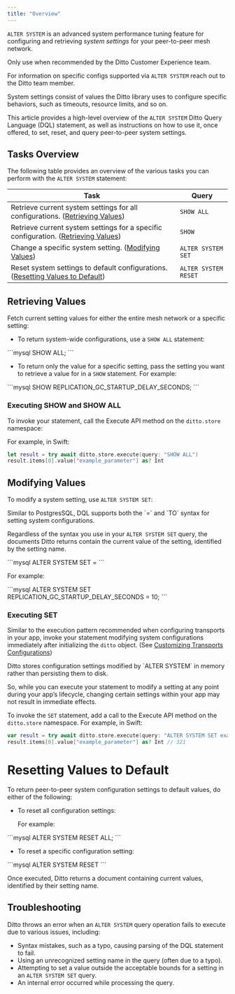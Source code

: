 ```yaml
---
title: "Overview"
---
```


`ALTER SYSTEM` is an advanced system performance tuning feature for configuring and retrieving *system settings* for your peer-to-peer mesh network.

<Warning>
Only use when recommended by the Ditto Customer Experience team.

For information on specific configs supported via `ALTER SYSTEM` reach out to the Ditto team member.
</Warning>

System settings consist of values the Ditto library uses to configure specific behaviors, such as timeouts, resource limits, and so on.

This article provides a high-level overview of the `ALTER SYSTEM` Ditto Query Language (DQL) statement, as well as instructions on how to use it, once offered, to set, reset, and query peer-to-peer system settings.

## Tasks Overview

The following table provides an overview of the various tasks you can perform with the `ALTER SYSTEM` statement:

| **Task**                                                                               | **Query**            |
| -------------------------------------------------------------------------------------- | -------------------- |
| Retrieve current system settings for all configurations. ([Retrieving Values](/v4-7/using-alter-system#4O_0R))       | `SHOW ALL`           |
| Retrieve current system settings for a specific configuration. ([Retrieving Values](/v4-7/using-alter-system#4O_0R)) | `SHOW`               |
| Change a specific system setting. ([Modifying Values](/v4-7/using-alter-system#LsAi_))                               | `ALTER SYSTEM SET`   |
| Reset system settings to default configurations. ([Resetting Values to Default](/v4-7/using-alter-system#vOx5k))     | `ALTER SYSTEM RESET` |

## Retrieving Values

Fetch current setting values for either the entire mesh network or a specific setting:

- To return system-wide configurations, use a `SHOW ALL` statement:

<Tabs>
    <Tab title="DQL">
    ```mysql
    SHOW ALL;
    ```
    </Tab>
</Tabs>

- To return only the value for a specific setting, pass the setting you want to retrieve a value for in a `SHOW` statement. For example:

<Tabs>
    <Tab title="DQL">
    ```mysql
    SHOW REPLICATION_GC_STARTUP_DELAY_SECONDS;
    ```
    </Tab>
</Tabs>

### Executing SHOW and SHOW ALL

To invoke your statement, call the Execute API method on the `ditto.store` namespace:

For example, in Swift:

```swift
let result = try await ditto.store.execute(query: "SHOW ALL")
result.items[0].value["example_parameter"] as? Int
```

## Modifying Values

To modify a system setting, use `ALTER SYSTEM SET`:

<Info>
Similar to PostgresSQL, DQL supports both the `=` and `TO` syntax for setting system configurations.

Regardless of the syntax you use in your `ALTER SYSTEM SET` query, the documents Ditto returns contain the current value of the setting, identified by the setting name.
</Info>

<Tabs>
    <Tab title="DQL">
    ```mysql
    ALTER SYSTEM SET <setting> = <value>
    ```
    </Tab>
</Tabs>

For example:

<Tabs>
    <Tab title="DQL">
    ```mysql
    ALTER SYSTEM SET REPLICATION_GC_STARTUP_DELAY_SECONDS = 10;
    ```
    </Tab>
</Tabs>

### Executing SET

Similar to the execution pattern recommended when configuring transports in your app, invoke your statement modifying system configurations immediately after initializing the `ditto` object. (See [Customizing Transports Configurations](<./Customizing Transports Configurations.md>))

<Warning>
Ditto stores configuration settings modified by `ALTER SYSTEM` in memory rather than persisting them to disk.

So, while you can execute your statement to modify a setting at any point during your app’s lifecycle, changing certain settings within your app may not result in immediate effects.
</Warning>

To invoke the `SET` statement, add a call to the Execute API method on the `ditto.store` namespace. For example, in Swift:

```swift
var result = try await ditto.store.execute(query: "ALTER SYSTEM SET example_parameter = 321")
result.items[0].value["example_parameter"] as? Int // 321
```

# Resetting Values to Default

To return peer-to-peer system configuration settings to default values, do either of the following:

- To reset all configuration settings:

  For example:

<Tabs>
    <Tab title="DQL">
    ```mysql
    ALTER SYSTEM RESET ALL;
    ```
    </Tab>
</Tabs>

- To reset a specific configuration setting:

<Tabs>
    <Tab title="DQL">
    ```mysql
    ALTER SYSTEM RESET <setting>
    ```
    </Tab>
</Tabs>

Once executed, Ditto returns a document containing current values, identified by their setting name.

## Troubleshooting

Ditto throws an error when an `ALTER SYSTEM` query operation fails to execute due to various issues, including:

- Syntax mistakes, such as a typo, causing parsing of the DQL statement to fail.
- Using an unrecognized setting name in the query (often due to a typo).
- Attempting to set a value outside the acceptable bounds for a setting in an `ALTER SYSTEM SET` query.
- An internal error occurred while processing the query.


